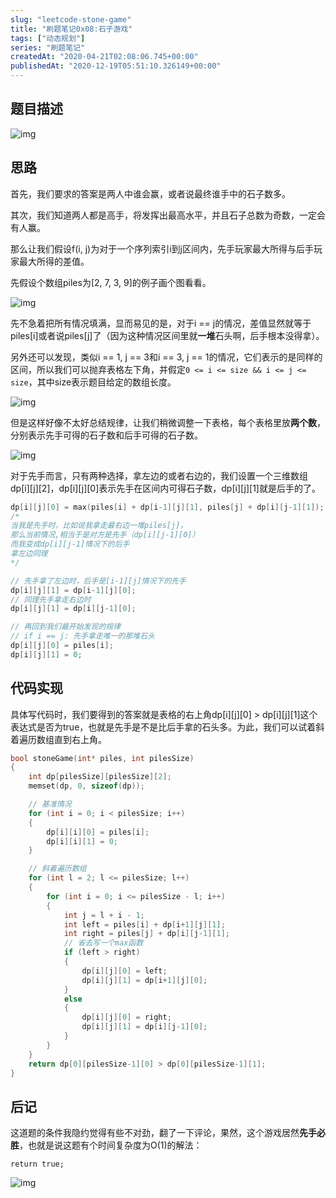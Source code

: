 ```yaml
---
slug: "leetcode-stone-game"
title: "刷题笔记0x08:石子游戏"
tags: ["动态规划"]
series: "刷题笔记"
createdAt: "2020-04-21T02:08:06.745+00:00"
publishedAt: "2020-12-19T05:51:10.326149+00:00"
---
```


## 题目描述

![img](https://pic2.zhimg.com/v2-ba3e5d4aa7443e692cf3190702ec5f85_b.png)

## 思路

首先，我们要求的答案是两人中谁会赢，或者说最终谁手中的石子数多。

其次，我们知道两人都是高手，将发挥出最高水平，并且石子总数为奇数，一定会有人赢。

那么让我们假设f(i, j)为对于一个序列索引i到j区间内，先手玩家最大所得与后手玩家最大所得的差值。

先假设个数组piles为[2, 7, 3, 9]的例子画个图看看。

![img](https://pic4.zhimg.com/v2-8a74aaa0941d03d6e21a76b7384baba3_b.png)

先不急着把所有情况填满，显而易见的是，对于i == j的情况，差值显然就等于piles[i]或者说piles[j]了（因为这种情况区间里就**一堆**石头啊，后手根本没得拿）。

另外还可以发现，类似i == 1, j == 3和i == 3, j == 1的情况，它们表示的是同样的区间，所以我们可以抛弃表格左下角，并假定`0 <= i <= size && i <= j <= size`，其中size表示题目给定的数组长度。

![img](https://pic2.zhimg.com/v2-4b95e8c6c3c977574b2030635c34faed_b.png)

但是这样好像不太好总结规律，让我们稍微调整一下表格，每个表格里放**两个数**，分别表示先手可得的石子数和后手可得的石子数。

![img](https://pic4.zhimg.com/v2-ff62183f79758e3faa249c0451f0009b_b.png)

对于先手而言，只有两种选择，拿左边的或者右边的，我们设置一个三维数组dp[i][j][2]，dp[i][j][0]表示先手在区间内可得石子数，dp[i][j][1]就是后手的了。

```c
dp[i][j][0] = max(piles[i] + dp[i-1][j][1], piles[j] + dp[i][j-1][1]);
/*
当我是先手时，比如说我拿走最右边一堆piles[j]，
那么当前情况,相当于是对方是先手（dp[i][j-1][0]）
而我变成dp[i][j-1]情况下的后手
拿左边同理
*/

// 先手拿了左边时，后手是[i-1][j]情况下的先手
dp[i][j][1] = dp[i-1][j][0];
// 同理先手拿走右边时
dp[i][j][1] = dp[i][j-1][0];

// 再回到我们最开始发现的规律
// if i == j: 先手拿走唯一的那堆石头
dp[i][j][0] = piles[i];
dp[i][j][1] = 0;
```

## 代码实现

具体写代码时，我们要得到的答案就是表格的右上角dp[i][j][0] > dp[i][j][1]这个表达式是否为true，也就是先手是不是比后手拿的石头多。为此，我们可以试着斜着遍历数组直到右上角。

```c
bool stoneGame(int* piles, int pilesSize)
{
    int dp[pilesSize][pilesSize][2];
    memset(dp, 0, sizeof(dp));

    // 基准情况
    for (int i = 0; i < pilesSize; i++)
    {
        dp[i][i][0] = piles[i];
        dp[i][i][1] = 0;
    }

    // 斜着遍历数组
    for (int l = 2; l <= pilesSize; l++)
    {
        for (int i = 0; i <= pilesSize - l; i++)
        {
            int j = l + i - 1;
            int left = piles[i] + dp[i+1][j][1];
            int right = piles[j] + dp[i][j-1][1];
            // 省去写一个max函数
            if (left > right)
            {
                dp[i][j][0] = left;
                dp[i][j][1] = dp[i+1][j][0];
            }
            else
            {
                dp[i][j][0] = right;
                dp[i][j][1] = dp[i][j-1][0];
            }
        }
    }
    return dp[0][pilesSize-1][0] > dp[0][pilesSize-1][1];
}
```

## 后记

这道题的条件我隐约觉得有些不对劲，翻了一下评论，果然，这个游戏居然**先手必胜**，也就是说这题有个时间复杂度为O(1)的解法：

```
return true;
```

![img](https://pic1.zhimg.com/v2-6161495841dbf245d807a23efc452ec8_b.jpg)
